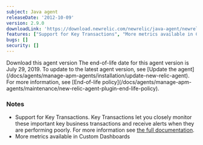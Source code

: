 ```yaml
---
subject: Java agent
releaseDate: '2012-10-09'
version: 2.9.0
downloadLink: 'https://download.newrelic.com/newrelic/java-agent/newrelic-agent/2.9.0/'
features: ["Support for Key Transactions", "More metrics available in Custom Dashboards"]
bugs: []
security: []
---
```


<ButtonGroup>
  <ButtonLink
    role="button"
    to="https://download.newrelic.com/newrelic/java-agent/newrelic-agent/2.9.0/"
    variant="primary"
  >
    Download this agent version
  </ButtonLink>
</ButtonGroup>

<Callout variant="important">
  The end-of-life date for this agent version is July 29, 2019. To update to the latest agent version, see [Update the agent](/docs/agents/manage-apm-agents/installation/update-new-relic-agent). For more information, see [End-of-life policy](/docs/agents/manage-apm-agents/maintenance/new-relic-agent-plugin-end-life-policy).
</Callout>

### Notes

* Support for Key Transactions. Key Transactions let you closely monitor these important key business transactions and receive alerts when they are performing poorly. For more information see [the full documentation](https://newrelic.com/docs/site/key-transactions).
* More metrics available in Custom Dashboards
